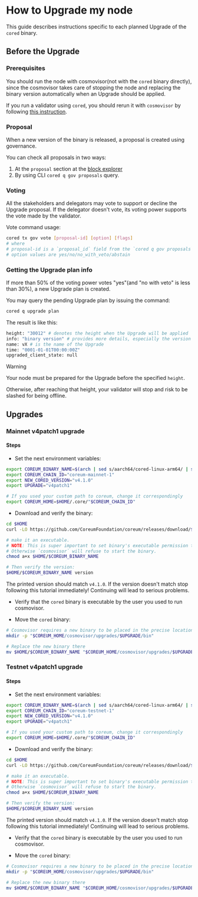 # How to Upgrade my node

This guide describes instructions specific to each planned Upgrade of the `cored` binary.

## Before the Upgrade

### Prerequisites

You should run the node with cosmovisor(not with the `cored` binary directly),
since the cosmovisor takes care of stopping the node and replacing the binary version automatically when an Upgrade
should be applied.

If you run a validator using `cored`, you should rerun it with `cosmovisor` by
following [this instruction](/docs/become-validator/run-full-node).

### Proposal

When a new version of the binary is released, a proposal is created using governance.

You can check all proposals in two ways:

1. At the `proposal` section at the [block explorer](/docs/tools/blockchain-explorers)
2. By using CLI `cored q gov proposals` query.

### Voting

All the stakeholders and delegators may vote to support or decline the Upgrade proposal.
If the delegator doesn't vote, its voting power supports the vote made by the validator.

Vote command usage:

```bash
cored tx gov vote [proposal-id] [option] [flags]
# where
# proposal-id is a `proposal_id` field from the `cored q gov proposals` query
# option values are yes/no/no_with_veto/abstain
```

### Getting the Upgrade plan info

If more than 50% of the voting power votes "yes"(and "no with veto" is less than 30%), a new Upgrade plan is created.

You may query the pending Upgrade plan by issuing the command:

```bash
cored q upgrade plan
```

The result is like this:

```bash
height: "30012" # denotes the height when the Upgrade will be applied
info: "binary version" # provides more details, especially the version of the binary to install for that Upgrade
name: vX # is the name of the Upgrade
time: "0001-01-01T00:00:00Z"
upgraded_client_state: null
```


> [!WARNING]
> Your node must be prepared for the Upgrade before the specified `height`.
>
> Otherwise, after reaching that height, your validator will stop and risk to be slashed for being offline.


## Upgrades

### Mainnet v4patch1 upgrade

#### Steps

* Set the next environment variables:

```bash
export COREUM_BINARY_NAME=$(arch | sed s/aarch64/cored-linux-arm64/ | sed s/x86_64/cored-linux-amd64/)
export COREUM_CHAIN_ID="coreum-mainnet-1"
export NEW_CORED_VERSION="v4.1.0"
export UPGRADE="v4patch1"

# If you used your custom path to coreum, change it correspondingly
export COREUM_HOME=$HOME/.core/"$COREUM_CHAIN_ID"
```

* Download and verify the binary:

```bash
cd $HOME
curl -LO https://github.com/CoreumFoundation/coreum/releases/download/$NEW_CORED_VERSION/$COREUM_BINARY_NAME

# make it an executable.
# NOTE: This is super important to set binary's executable permission to everyone (`a+x`), not only for the owner (`u+x`).
# Otherwise `cosmovisor` will refuse to start the binary.
chmod a+x $HOME/$COREUM_BINARY_NAME

# Then verify the version:
$HOME/$COREUM_BINARY_NAME version
```

The printed version should match `v4.1.0`. If the version doesn't match stop following this tutorial immediately!
Continuing will lead to serious problems.

[//]: # (The printed version should match the one specified in the `cored q upgrade plan` `info` field.)

[//]: # (WARNING: If the version doesn't match stop following this tutorial immediately! Continuing will lead to serious problems.)

* Verify that the `cored` binary is executable by the user you used to run cosmovisor.

* Move the `cored` binary:

```bash
# Cosmovisor requires a new binary to be placed in the precise location. Create appropriate directory:
mkdir -p "$COREUM_HOME/cosmovisor/upgrades/$UPGRADE/bin"

# Replace the new binary there
mv $HOME/$COREUM_BINARY_NAME "$COREUM_HOME/cosmovisor/upgrades/$UPGRADE/bin/cored"
```


### Testnet v4patch1 upgrade

#### Steps

* Set the next environment variables:

```bash
export COREUM_BINARY_NAME=$(arch | sed s/aarch64/cored-linux-arm64/ | sed s/x86_64/cored-linux-amd64/)
export COREUM_CHAIN_ID="coreum-testnet-1"
export NEW_CORED_VERSION="v4.1.0"
export UPGRADE="v4patch1"

# If you used your custom path to coreum, change it correspondingly
export COREUM_HOME=$HOME/.core/"$COREUM_CHAIN_ID"
```

* Download and verify the binary:

```bash
cd $HOME
curl -LO https://github.com/CoreumFoundation/coreum/releases/download/$NEW_CORED_VERSION/$COREUM_BINARY_NAME

# make it an executable.
# NOTE: This is super important to set binary's executable permission to everyone (`a+x`), not only for the owner (`u+x`).
# Otherwise `cosmovisor` will refuse to start the binary.
chmod a+x $HOME/$COREUM_BINARY_NAME

# Then verify the version:
$HOME/$COREUM_BINARY_NAME version
```

The printed version should match `v4.1.0`. If the version doesn't match stop following this tutorial immediately!
Continuing will lead to serious problems.

[//]: # (The printed version should match the one specified in the `cored q upgrade plan` `info` field.)

[//]: # (WARNING: If the version doesn't match stop following this tutorial immediately! Continuing will lead to serious problems.)

* Verify that the `cored` binary is executable by the user you used to run cosmovisor.

* Move the `cored` binary:

```bash
# Cosmovisor requires a new binary to be placed in the precise location. Create appropriate directory:
mkdir -p "$COREUM_HOME/cosmovisor/upgrades/$UPGRADE/bin"

# Replace the new binary there
mv $HOME/$COREUM_BINARY_NAME "$COREUM_HOME/cosmovisor/upgrades/$UPGRADE/bin/cored"
```
